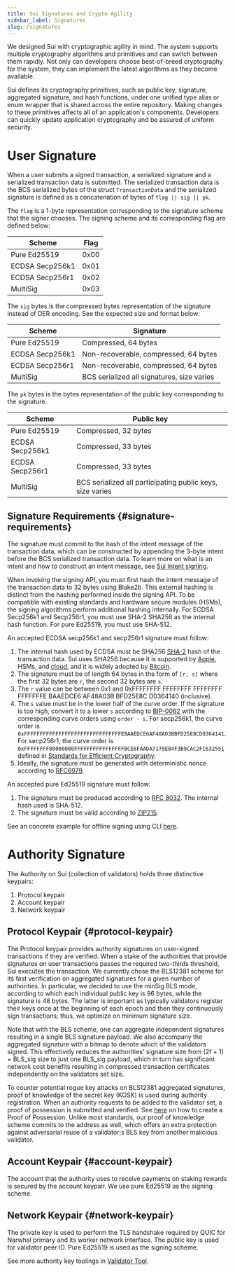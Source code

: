 ```yaml
---
title: Sui Signatures and Crypto Agility
sidebar_label: Signatures
slug: /signatures
---
```


We designed Sui with cryptographic agility in mind. The system supports multiple cryptography algorithms and primitives and can switch between them rapidly. Not only can developers choose best-of-breed cryptography for the system, they can implement the latest algorithms as they become available.

Sui defines its cryptography primitives, such as public key, signature, aggregated signature, and hash functions, under one unified type alias or enum wrapper that is shared across the entire repository. Making changes to these primitives affects all of an application's components. Developers can quickly update application cryptography and be assured of uniform security.

# User Signature

When a user submits a signed transaction, a serialized signature and a serialized transaction data is submitted. The serialized transaction data is the BCS serialized bytes of the struct `TransactionData` and the serialized signature is defined as a concatenation of bytes of `flag || sig || pk`.

The `flag` is a 1-byte representation corresponding to the signature scheme that the signer chooses. The signing scheme and its corresponding flag are defined below:

| Scheme          | Flag |
| --------------- | ---- |
| Pure Ed25519    | 0x00 |
| ECDSA Secp256k1 | 0x01 |
| ECDSA Secp256r1 | 0x02 |
| MultiSig        | 0x03 |

The `sig` bytes is the compressed bytes representation of the signature instead of DER encoding. See the expected size and format below:

| Scheme          | Signature                                  |
| --------------- | ------------------------------------------ |
| Pure Ed25519    | Compressed, 64 bytes                       |
| ECDSA Secp256k1 | Non-recoverable, compressed, 64 bytes      |
| ECDSA Secp256r1 | Non-recoverable, compressed, 64 bytes      |
| MultiSig        | BCS serialized all signatures, size varies |

The `pk` bytes is the bytes representation of the public key corresponding to the signature.

| Scheme          | Public key                                                |
| --------------- | --------------------------------------------------------- |
| Pure Ed25519    | Compressed, 32 bytes                                      |
| ECDSA Secp256k1 | Compressed, 33 bytes                                      |
| ECDSA Secp256r1 | Compressed, 33 bytes                                      |
| MultiSig        | BCS serialized all participating public keys, size varies |

## Signature Requirements {#signature-requirements}

The signature must commit to the hash of the intent message of the transaction data, which can be constructed by appending the 3-byte intent before the BCS serialized transaction data. To learn more on what is an intent and how to construct an intent message, see [Sui Intent signing](./intent-signing.mdx).

When invoking the signing API, you must first hash the intent message of the transaction data to 32 bytes using Blake2b. This external hashing is distinct from the hashing performed inside the signing API. To be compatible with existing standards and hardware secure modules (HSMs), the signing algorithms perform additional hashing internally. For ECDSA Secp256k1 and Secp256r1, you must use SHA-2 SHA256 as the internal hash function. For pure Ed25519, you must use SHA-512.

An accepted ECDSA secp256k1 and secp256r1 signature must follow:

1.  The internal hash used by ECDSA must be SHA256 [SHA-2](https://en.wikipedia.org/wiki/SHA-2) hash of the transaction data. Sui uses SHA256 because it is supported by [Apple](https://developer.apple.com/forums/thread/89619), HSMs, and [cloud](https://developer.apple.com/forums/thread/89619), and it is widely adopted by [Bitcoin](https://en.bitcoin.it/wiki/Elliptic_Curve_Digital_Signature_Algorithm).
2.  The signature must be of length 64 bytes in the form of `[r, s]` where the first 32 bytes are `r`, the second 32 bytes are `s`.
3.  The `r` value can be between 0x1 and 0xFFFFFFFF FFFFFFFF FFFFFFFF FFFFFFFE BAAEDCE6 AF48A03B BFD25E8C D0364140 (inclusive).
4.  The `s` value must be in the lower half of the curve order. If the signature is too high, convert it to a lower `s` according to [BIP-0062](https://github.com/bitcoin/bips/blob/master/bip-0062.mediawiki#low-s-values-in-signatures) with the corresponding curve orders using `order - s`. For secp256k1, the curve order is `0xFFFFFFFFFFFFFFFFFFFFFFFFFFFFFFFEBAAEDCE6AF48A03BBFD25E8CD0364141`. For secp256r1, the curve order is `0xFFFFFFFF00000000FFFFFFFFFFFFFFFFBCE6FAADA7179E84F3B9CAC2FC632551` defined in [Standards for Efficient Cryptography](https://secg.org/SEC2-Ver-1.0.pdf).
5.  Ideally, the signature must be generated with deterministic nonce according to [RFC6979](https://www.rfc-editor.org/rfc/rfc6979).

An accepted pure Ed25519 signature must follow:

1.  The signature must be produced according to [RFC 8032](https://www.rfc-editor.org/rfc/rfc8032.html#section-5.1.6). The internal hash used is SHA-512.
2.  The signature must be valid according to [ZIP215](https://github.com/zcash/zips/blob/main/zip-0215.rst).

See an concrete example for offline signing using CLI [here](../cryptography/offline-signing.mdx).

# Authority Signature

The Authority on Sui (collection of validators) holds three distinctive keypairs:

1.  Protocol keypair
2.  Account keypair
3.  Network keypair

## Protocol Keypair {#protocol-keypair}

The Protocol keypair provides authority signatures on user-signed transactions if they are verified. When a stake of the authorities that provide signatures on user transactions passes the required two-thirds threshold, Sui executes the transaction. We currently chose the BLS12381 scheme for its fast verification on aggregated signatures for a given number of authorities. In particular, we decided to use the minSig BLS mode, according to which each individual public key is 96 bytes, while the signature is 48 bytes. The latter is important as typically validators register their keys once at the beginning of each epoch and then they continuously sign transactions; thus, we optimize on minimum signature size.

Note that with the BLS scheme, one can aggregate independent signatures resulting in a single BLS signature payload. We also accompany the aggregated signature with a bitmap to denote which of the validators signed. This effectively reduces the authorities' signature size from (2f + 1) × BLS_sig size to just one BLS_sig payload, which in turn has significant network cost benefits resulting in compressed transaction certificates independently on the validators set size.

To counter potential rogue key attacks on BLS12381 aggregated signatures, proof of knowledge of the secret key (KOSK) is used during authority registration. When an authority requests to be added to the validator set, a proof of possession is submitted and verified. See [here](./intent-signing.mdx) on how to create a Proof of Possession. Unlike most standards, our proof of knowledge scheme commits to the address as well, which offers an extra protection against adversarial reuse of a validator;s BLS key from another malicious validator.

## Account Keypair {#account-keypair}

The account that the authority uses to receive payments on staking rewards is secured by the account keypair. We use pure Ed25519 as the signing scheme.

## Network Keypair {#network-keypair}

The private key is used to perform the TLS handshake required by QUIC for Narwhal primary and its worker network interface. The public key is used for validator peer ID. Pure Ed25519 is used as the signing scheme.

See more authority key toolings in [Validator Tool](https://github.com/MystenLabs/sui/blob/f8b5ad9aaecc3c4b30a060ec5e00bdad9ba75a93/nre/validator_tool.mdx).
